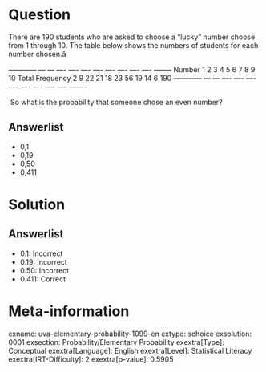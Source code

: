 Question
========

There are 190 students who are asked to choose a "lucky" number choose from 1 through 10. The table below shows the numbers of students for each number chosen.â \

  ------------ --- --- ---- ---- ---- ---- ---- ---- ---- ---- -------- Number 1 2 3 4 5 6 7 8 9 10 Total Frequency 2 9 22 21 18 23 56 19 14 6 190 ------------ --- --- ---- ---- ---- ---- ---- ---- ---- ---- --------

\ So what is the probability that someone chose an even number?

Answerlist
----------

* 0,1
* 0,19
* 0,50
* 0,411

Solution
========

Answerlist
----------

* 0.1: Incorrect
* 0.19: Incorrect
* 0.50: Incorrect
* 0.411: Correct

Meta-information
================
exname: uva-elementary-probability-1099-en
extype: schoice
exsolution: 0001
exsection: Probability/Elementary Probability
exextra[Type]: Conceptual
exextra[Language]: English
exextra[Level]: Statistical Literacy
exextra[IRT-Difficulty]: 2
exextra[p-value]: 0.5905
